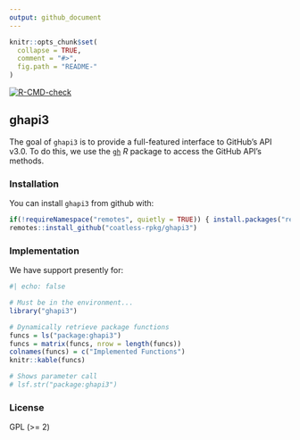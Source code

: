 ```yaml
---
output: github_document
---
```


<!-- README.md is generated from README.Rmd. Please edit that file -->

```r
knitr::opts_chunk$set(
  collapse = TRUE,
  comment = "#>",
  fig.path = "README-"
)
```


<!-- badges: start -->
[![R-CMD-check](https://github.com/coatless-rpkg/ghapi3/actions/workflows/R-CMD-check.yaml/badge.svg)](https://github.com/coatless-rpkg/ghapi3/actions/workflows/R-CMD-check.yaml)
<!-- badges: end -->

## ghapi3

The goal of `ghapi3` is to provide a full-featured interface to GitHub's API v3.0.
To do this, we use the [`gh`](https://github.com/r-lib/gh) _R_ package to 
access the GitHub API's methods.

### Installation

You can install `ghapi3` from github with:

```r
if(!requireNamespace("remotes", quietly = TRUE)) { install.packages("remotes") }
remotes::install_github("coatless-rpkg/ghapi3")
```

### Implementation

We have support presently for:

```r
#| echo: false

# Must be in the environment... 
library("ghapi3")

# Dynamically retrieve package functions
funcs = ls("package:ghapi3")
funcs = matrix(funcs, nrow = length(funcs))
colnames(funcs) = c("Implemented Functions")
knitr::kable(funcs)

# Shows parameter call
# lsf.str("package:ghapi3")
```


### License

GPL (>= 2)
